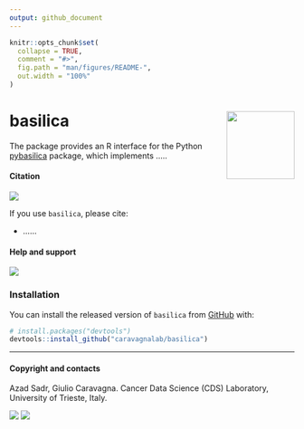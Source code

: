 ```yaml
---
output: github_document
---
```


```r
knitr::opts_chunk$set(
  collapse = TRUE,
  comment = "#>",
  fig.path = "man/figures/README-",
  out.width = "100%"
)
```

# basilica <a href='militeee.github.io/basilica'><img src='man/figures/logo.png' align="right" height="120" /></a>


The package provides an R interface for the Python
[pybasilica](https://github.com/caravagnalab/pybasilica) package, which implements
.....

#### Citation

[![](https://img.shields.io/badge/doi-10.1101/2021.02.02.429335-red.svg)](https://doi.org/....)

If you use `basilica`, please cite:

-  ......

#### Help and support

[![](https://img.shields.io/badge/GitHub%20Pages-https://caravagnalab.github.io/basilica/-steelblue.svg)](https://caravagnalab.github.io/basilica)

### Installation

You can install the released version of `basilica` from
[GitHub](https://github.com/) with:

``` r
# install.packages("devtools")
devtools::install_github("caravagnalab/basilica")
```

-----

#### Copyright and contacts

Azad Sadr, Giulio Caravagna. Cancer Data Science (CDS) Laboratory, University of Trieste, Italy.

[![](https://img.shields.io/badge/CDS%20Lab%20Github-caravagnalab-seagreen.svg)](https://github.com/caravagnalab)
[![](https://img.shields.io/badge/CDS%20Lab%20webpage-https://www.caravagnalab.org/-red.svg)](https://www.caravagnalab.org/)
